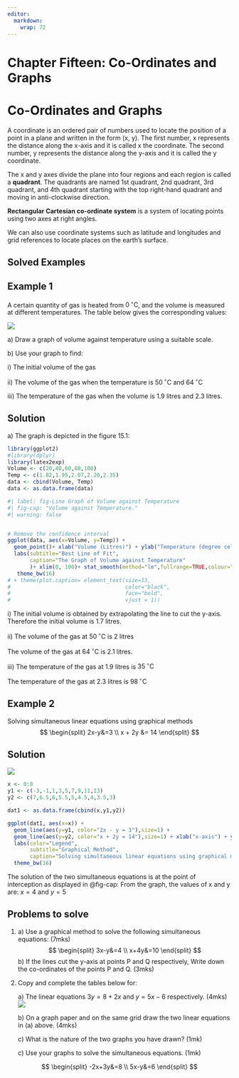 ```yaml
---
editor: 
  markdown: 
    wrap: 72
---
```


# Chapter Fifteen: Co-Ordinates and Graphs

# Co-Ordinates and Graphs {.unnumbered}

A coordinate is an ordered pair of numbers used to locate the position
of a point in a plane and written in the form (x, y). The first number,
x represents the distance along the x-axis and it is called x the
coordinate. The second number, y represents the distance along the
y-axis and it is called the y coordinate.

The x and y axes divide the plane into four regions and each region is
called a **quadrant**. The quadrants are named 1st quadrant, 2nd
quadrant, 3rd quadrant, and 4th quadrant starting with the top
right-hand quadrant and moving in anti-clockwise direction.

**Rectangular Cartesian co-ordinate system** is a system of locating
points using two axes at right angles.

We can also use coordinate systems such as latitude and longitudes and
grid references to locate places on the earth's surface.

## Solved Examples

::: {.callout-note collapse="false"}
# Example 1

A certain quantity of gas is heated from $0\,^{\circ}\mathrm{C}$, and
the volume is measured at different temperatures. The table below gives
the corresponding values:

![](images/Cpt15_Ex1.png)

a\) Draw a graph of volume against temperature using a suitable scale.

b\) Use your graph to find:

i\) The initial volume of the gas

ii\) The volume of the gas when the temperature is
$50\,^{\circ}\mathrm{C}$ and $64\,^{\circ}\mathrm{C}$

iii\) The temperature of the gas when the volume is 1.9 litres and 2.3
litres.
:::

::: {.callout-caution collapse="true"}
# Solution

a\) The graph is depicted in the figure 15.1:

```r

library(ggplot2)
#library(dplyr)
library(latex2exp)
Volume <- c(20,40,60,80,100)
Temp <- c(1.82,1.95,2.07,2.20,2.35)
data <- cbind(Volume, Temp)
data <- as.data.frame(data)

#| label: fig-Line Graph of Volume against Temperature
#| fig-cap: "Volume against Temperature."
#| warning: false


# Remove the confidence interval
ggplot(data, aes(x=Volume, y=Temp)) + 
  geom_point()+ xlab("Volume (Litres)") + ylab("Temperature (degree celcious)")+
  labs(subtitle="Best Line of Fit",
       caption="The Graph of Volume against Temperature"
       )+ xlim(0, 100)+ stat_smooth(method="lm",fullrange=TRUE,colour="red",se=FALSE)+
   theme_bw(16)
# + theme(plot.caption= element_text(size=13,
#                                    color="black",
#                                    face="bold",
#                                    vjust = 1))

```

\b)

i\) The initial volume is obtained by extrapolating the line to cut the
y-axis. Therefore the initial volume is 1.7 litres.

ii\) The volume of the gas at $50\,^{\circ}\mathrm{C}$ is 2 litres

The volume of the gas at $64\,^{\circ}\mathrm{C}$ is 2.1 litres.

iii\) The temperature of the gas at 1.9 litres is
$35\,^{\circ}\mathrm{C}$

The temperature of the gas at 2.3 litres is $98\,^{\circ}\mathrm{C}$
:::

::: {.callout-note collapse="false"}
# Example 2

Solving simultaneous linear equations using graphical methods $$
\begin{split}
2x-y&=3 \\
x + 2y &= 14
\end{split}
$$
:::

::: {.callout-caution collapse="true"}
# Solution

![](images/Cpt15_table2.png)

```r

x <- 0:8
y1 <- c(-3,-1,1,3,5,7,9,11,13)
y2 <- c(7,6.5,6,5.5,5,4.5,4,3.5,3)

dat1 <- as.data.frame(cbind(x,y1,y2))

ggplot(dat1, aes(x=x)) + 
  geom_line(aes(y=y1, color="2x - y = 3"),size=1) +
  geom_line(aes(y=y2, color="x + 2y = 14"),size=1) + xlab("x-axis") + ylab("y-axis")+
  labs(color="Legend",
       subtitle="Graphical Method",
       caption="Solving simultaneous linear equations using graphical methods")+
  theme_bw(16)
```

The solution of the two simultaneous equations is at the point of
interception as displayed in @fig-cap: From the graph, the values of x
and y are: $x=4$ and $y=5$
:::

::: {.callout-note collapse="false"}
## Problems to solve

1.  a\) Use a graphical method to solve the following simultaneous
    equations: \hspace{2.5cm}(7mks) $$
    \begin{split}
    3x-y&=4 \\
    x+4y&=10
    \end{split}
    $$ b) If the lines cut the y-axis at points P and Q respectively,
    Write down the co-ordinates of the points P and Q.
    \hspace{11cm}(3mks)

2.  Copy and complete the tables below for:

    a\) The linear equations $3y=8+2x$ and $y=5x-6$ respectively.
    \hspace{3.2cm}(4mks) ![](images/Cpt15_Q2.png)

    b\) On a graph paper and on the same grid draw the two linear
    equations in (a) above. \hspace{3.2cm} (4mks)

    c\) What is the nature of the two graphs you have drawn?
    \hspace{4.6cm}(1mk)

    c\) Use your graphs to solve the simultaneous equations.
    \hspace{4.8 cm}(1mk) 
    
  $$
    \begin{split}
    -2x+3y&=8 \\
    5x-y&=6
    \end{split}
  $$
:::
